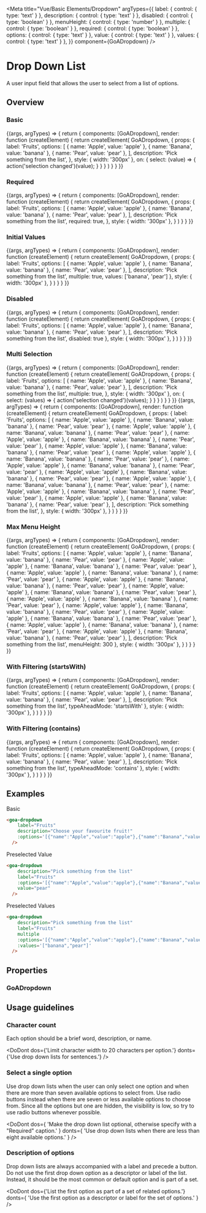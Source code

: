 
<Meta title="Vue/Basic Elements/Dropdown"
  argTypes={{
    label: { control: { type: 'text' } },
    description: { control: { type: 'text' } },
    disabled: { control: { type: 'boolean' } },
    menuHeight: { control: { type: 'number' } },
    multiple: { control: { type: 'boolean' } },
    required: { control: { type: 'boolean' } },
    options: { control: { type: 'text' } },
    value: { control: { type: 'text' } },
    values: { control: { type: 'text' } },
  }}
  component={GoADropdown} />

# Drop Down List

A user input field that allows the user to select from a list of options.

## Overview

### Basic

<Canvas>
  <Story name="Basic">
    {(args, argTypes) => {
      return {
        components: [GoADropdown],
        render: function (createElement) {
          return createElement(
            GoADropdown, {
              props: {
                label: 'Fruits',
                options: [
                  { name: 'Apple', value: 'apple' },
                  { name: 'Banana', value: 'banana' },
                  { name: 'Pear', value: 'pear' },
                ],
                description: 'Pick something from the list',
              },
              style: { width: '300px' },
              on: {
                select: (value) => {
                  action('selection changed')(value);
                }
              }
            }
          )
        }
      }
    }}
  </Story>
</Canvas>

### Required

<Canvas>
  <Story name="Required">
    {(args, argTypes) => {
      return {
        components: [GoADropdown],
        render: function (createElement) {
          return createElement(
            GoADropdown, {
              props: {
                label: 'Fruits',
                options: [
                  { name: 'Apple', value: 'apple' },
                  { name: 'Banana', value: 'banana' },
                  { name: 'Pear', value: 'pear' },
                ],
                description: 'Pick something from the list',
                required: true,
              },
              style: { width: '300px' },
            }
          )
        }
      }
    }}
  </Story>
</Canvas>

### Initial Values
<Canvas>
  <Story name="Initial Values">
    {(args, argTypes) => {
      return {
        components: [GoADropdown],
        render: function (createElement) {
          return  createElement(
            GoADropdown, {
              props: {
                label: 'Fruits',
                options: [
                  { name: 'Apple', value: 'apple' },
                  { name: 'Banana', value: 'banana' },
                  { name: 'Pear', value: 'pear' },
                ],
                description: 'Pick something from the list',
                multiple: true,
                values: ['banana', 'pear']
              },
              style: { width: '300px' },
            }
          )
        }
      }
    }}
  </Story>
</Canvas>

### Disabled
<Canvas>
  <Story name="Disabled">
    {(args, argTypes) => {
      return {
        components: [GoADropdown],
        render: function (createElement) {
          return createElement(
            GoADropdown, {
              props: {
                label: 'Fruits',
                options: [
                  { name: 'Apple', value: 'apple' },
                  { name: 'Banana', value: 'banana' },
                  { name: 'Pear', value: 'pear' },
                ],
                description: 'Pick something from the list',
                disabled: true
              },
              style: { width: '300px' },
            }
          )
        }
      }
    }}
  </Story>
</Canvas>

### Multi Selection
<Canvas>
  <Story name="Multi Selection">
    {(args, argTypes) => {
      return {
        components: [GoADropdown],
        render: function (createElement) {
          return  createElement(
            GoADropdown, {
              props: {
                label: 'Fruits',
                options: [
                  { name: 'Apple', value: 'apple' },
                  { name: 'Banana', value: 'banana' },
                  { name: 'Pear', value: 'pear' },
                ],
                description: 'Pick something from the list',
                multiple: true,
              },
              style: { width: '300px' },
              on: {
                select: (values) => {
                  action('selection changed')(values);
                }
              }
            }
          )
        }
      }
    }}
  </Story>
</Canvas>

<Canvas>
  <Story name="Menu Height">
    {(args, argTypes) => {
      return {
        components: [GoADropdown],
        render: function (createElement) {
          return createElement(
            GoADropdown, {
              props: {
                label: 'Fruits',
                options: [
                  { name: 'Apple', value: 'apple' },
                  { name: 'Banana', value: 'banana' },
                  { name: 'Pear', value: 'pear' },
                  { name: 'Apple', value: 'apple' },
                  { name: 'Banana', value: 'banana' },
                  { name: 'Pear', value: 'pear' },
                  { name: 'Apple', value: 'apple' },
                  { name: 'Banana', value: 'banana' },
                  { name: 'Pear', value: 'pear' },
                  { name: 'Apple', value: 'apple' },
                  { name: 'Banana', value: 'banana' },
                  { name: 'Pear', value: 'pear' },
                  { name: 'Apple', value: 'apple' },
                  { name: 'Banana', value: 'banana' },
                  { name: 'Pear', value: 'pear' },
                  { name: 'Apple', value: 'apple' },
                  { name: 'Banana', value: 'banana' },
                  { name: 'Pear', value: 'pear' },
                  { name: 'Apple', value: 'apple' },
                  { name: 'Banana', value: 'banana' },
                  { name: 'Pear', value: 'pear' },
                  { name: 'Apple', value: 'apple' },
                  { name: 'Banana', value: 'banana' },
                  { name: 'Pear', value: 'pear' },
                  { name: 'Apple', value: 'apple' },
                  { name: 'Banana', value: 'banana' },
                  { name: 'Pear', value: 'pear' },
                  { name: 'Apple', value: 'apple' },
                  { name: 'Banana', value: 'banana' },
                  { name: 'Pear', value: 'pear' },
                ],
                description: 'Pick something from the list',
              },
              style: { width: '300px' },
            }
          )
        }
      }
    }}
  </Story>
</Canvas>


### Max Menu Height

<Canvas>
  <Story name="Max Menu Height">
    {(args, argTypes) => {
      return {
        components: [GoADropdown],
        render: function (createElement) {
          return createElement(
            GoADropdown, {
              props: {
                label: 'Fruits',
                options: [
                  { name: 'Apple', value: 'apple' },
                  { name: 'Banana', value: 'banana' },
                  { name: 'Pear', value: 'pear' },
                  { name: 'Apple', value: 'apple' },
                  { name: 'Banana', value: 'banana' },
                  { name: 'Pear', value: 'pear' },
                  { name: 'Apple', value: 'apple' },
                  { name: 'Banana', value: 'banana' },
                  { name: 'Pear', value: 'pear' },
                  { name: 'Apple', value: 'apple' },
                  { name: 'Banana', value: 'banana' },
                  { name: 'Pear', value: 'pear' },
                  { name: 'Apple', value: 'apple' },
                  { name: 'Banana', value: 'banana' },
                  { name: 'Pear', value: 'pear' },
                  { name: 'Apple', value: 'apple' },
                  { name: 'Banana', value: 'banana' },
                  { name: 'Pear', value: 'pear' },
                  { name: 'Apple', value: 'apple' },
                  { name: 'Banana', value: 'banana' },
                  { name: 'Pear', value: 'pear' },
                  { name: 'Apple', value: 'apple' },
                  { name: 'Banana', value: 'banana' },
                  { name: 'Pear', value: 'pear' },
                  { name: 'Apple', value: 'apple' },
                  { name: 'Banana', value: 'banana' },
                  { name: 'Pear', value: 'pear' },
                  { name: 'Apple', value: 'apple' },
                  { name: 'Banana', value: 'banana' },
                  { name: 'Pear', value: 'pear' },
                ],
                description: 'Pick something from the list',
                menuHeight: 300
              },
              style: { width: '300px' },
            }
          )
        }
      }
    }}
  </Story>
</Canvas>

### With Filtering (startsWith)
<Canvas>
  <Story name="With Filtering (startsWith)">
    {(args, argTypes) => {
      return {
        components: [GoADropdown],
        render: function (createElement) {
          return  createElement(
            GoADropdown, {
              props: {
                label: 'Fruits',
                options: [
                  { name: 'Apple', value: 'apple' },
                  { name: 'Banana', value: 'banana' },
                  { name: 'Pear', value: 'pear' },
                ],
                description: 'Pick something from the list',
                typeAheadMode: 'startsWith'
              },
              style: { width: '300px' },
            }
          )
        }
      }
    }}
  </Story>
</Canvas>

### With Filtering (contains)
<Canvas>
  <Story name="With Filtering (contains)">
    {(args, argTypes) => {
      return {
        components: [GoADropdown],
        render: function (createElement) {
          return  createElement(
            GoADropdown, {
              props: {
                label: 'Fruits',
                options: [
                  { name: 'Apple', value: 'apple' },
                  { name: 'Banana', value: 'banana' },
                  { name: 'Pear', value: 'pear' },
                ],
                description: 'Pick something from the list',
                typeAheadMode: 'contains'
              },
              style: { width: '300px' },
            }
          )
        }
      }
    }}
  </Story>
</Canvas>

## Examples

Basic

```html
<goa-dropdown
    label="Fruits"
    description="Choose your favourite fruit!"
    :options='[{"name":"Apple","value":"apple"},{"name":"Banana","value":"banana"},{"name":"Pear","value":"pear"}]'
  />
```

Preselected Value

```html
<goa-dropdown
    description="Pick something from the list"
    label="Fruits"
    :options='[{"name":"Apple","value":"apple"},{"name":"Banana","value":"banana"},{"name":"Pear","value":"pear","selected":true}]'
    value="pear"
  />
```

Preselected Values

```html
<goa-dropdown
    description="Pick something from the list"
    label="Fruits"
    multiple
    :options='[{"name":"Apple","value":"apple"},{"name":"Banana","value":"banana","selected":true},{"name":"Pear","value":"pear","selected":true}]'
    :values='["banana","pear"]'
  />
```

## Properties

### GoADropdown

<Description of={GoADropdown} />
<ArgsTable of={GoADropdown} />

## Usage guidelines

### Character count

Each option should be a brief word, description, or name.

<DoDont
  dos={'Limit character width to 20 characters per option.'}
  donts={'Use drop down lists for sentences.'}
/>

### Select a single option

Use drop down lists when the user can only select one option and when there are more than
seven available options to select from. Use radio buttons instead when there are seven or
less available options to choose from. Since all the options but one are hidden, the visibility
is low, so try to use radio buttons whenever possible.

<DoDont
  dos={
    'Make the drop down list optional, otherwise specify with a "Required" caption.'
  }
  donts={
    'Use drop down lists when there are less than eight available options.'
  }
/>

### Description of options

Drop down lists are always accompanied with a label and precede a button. Do not use the first
drop down option as a descriptor or label of the list. Instead, it should be the most common or
default option and is part of a set.

<DoDont
  dos={'List the first option as part of a set of related options.'}
  donts={
    'Use the first option as a descriptor or label for the set of options.'
  }
/>
